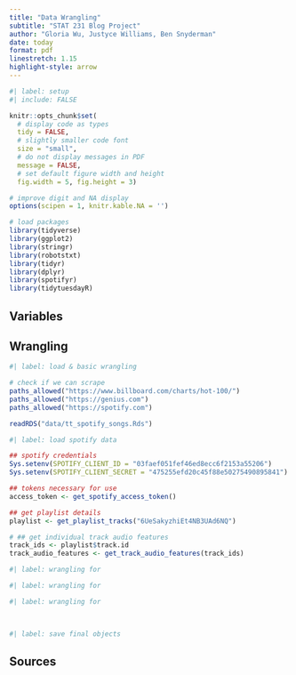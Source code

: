 ```yaml
---
title: "Data Wrangling"
subtitle: "STAT 231 Blog Project"
author: "Gloria Wu, Justyce Williams, Ben Snyderman"
date: today
format: pdf
linestretch: 1.15
highlight-style: arrow
---
```


```r
#| label: setup
#| include: FALSE

knitr::opts_chunk$set(
  # display code as types
  tidy = FALSE, 
  # slightly smaller code font
  size = "small",
  # do not display messages in PDF
  message = FALSE,
  # set default figure width and height
  fig.width = 5, fig.height = 3) 

# improve digit and NA display 
options(scipen = 1, knitr.kable.NA = '')

# load packages
library(tidyverse)
library(ggplot2)
library(stringr)
library(robotstxt)
library(tidyr)
library(dplyr)
library(spotifyr)
library(tidytuesdayR)
```

## Variables


## Wrangling

```r
#| label: load & basic wrangling

# check if we can scrape
paths_allowed("https://www.billboard.com/charts/hot-100/")
paths_allowed("https://genius.com")
paths_allowed("https://spotify.com")

readRDS("data/tt_spotify_songs.Rds")
```



```r
#| label: load spotify data

## spotify credentials
Sys.setenv(SPOTIFY_CLIENT_ID = "03faef051fef46ed8ecc6f2153a55206")
Sys.setenv(SPOTIFY_CLIENT_SECRET = "475255efd20c45f88e50275490895841")

## tokens necessary for use 
access_token <- get_spotify_access_token()

## get playlist details
playlist <- get_playlist_tracks("6UeSakyzhiEt4NB3UAd6NQ")

# ## get individual track audio features
track_ids <- playlist$track.id
track_audio_features <- get_track_audio_features(track_ids)
```







```r
#| label: wrangling for 

```

```r
#| label: wrangling for 


```

```r
#| label: wrangling for 

         
```

```r
#| label: save final objects


```

## Sources
